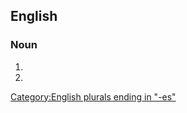 ==English==

===Noun===
{{head|en|noun form}}

# {{plural of|pancreas|lang=en}}
# {{plural of|pancrease|lang=en}}

[[Category:English plurals ending in "-es"]]